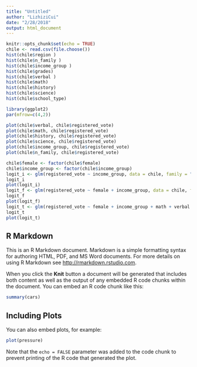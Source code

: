 ```yaml
---
title: "Untitled"
author: "LizhiziCui"
date: "2/28/2018"
output: html_document
---
```


```r
knitr::opts_chunk$set(echo = TRUE)
chile <- read.csv(file.choose())
hist(chile$region )
hist(chile$n_family )
hist(chile$income_group )
hist(chile$grades)
hist(chile$verbal )
hist(chile$math)
hist(chile$history)
hist(chile$science)
hist(chile$school_type)

library(ggplot2)
par(mfrow=c(4,2))

plot(chile$verbal, chile$registered_vote)
plot(chile$math, chile$registered_vote) 
plot(chile$history, chile$registered_vote) 
plot(chile$science, chile$registered_vote)
plot(chile$income_group, chile$registered_vote) 
plot(chile$n_family, chile$registered_vote) 

chile$female <- factor(chile$female)
chile$income_group <- factor(chile$income_group)
logit_i <- glm(registered_vote ~ income_group, data = chile, family = "binomial")
logit_i
plot(logit_i)
logit_f <- glm(registered_vote ~ female + income_group, data = chile, family = "binomial")
logit_f
plot(logit_f)
logit_t <- glm(registered_vote ~ female + income_group + math + verbal + history + science, data = chile, family = "binomial")
logit_t
plot(logit_t)
```

## R Markdown

This is an R Markdown document. Markdown is a simple formatting syntax for authoring HTML, PDF, and MS Word documents. For more details on using R Markdown see <http://rmarkdown.rstudio.com>.

When you click the **Knit** button a document will be generated that includes both content as well as the output of any embedded R code chunks within the document. You can embed an R code chunk like this:

```r
summary(cars)
```

## Including Plots

You can also embed plots, for example:

```r
plot(pressure)
```

Note that the `echo = FALSE` parameter was added to the code chunk to prevent printing of the R code that generated the plot.
